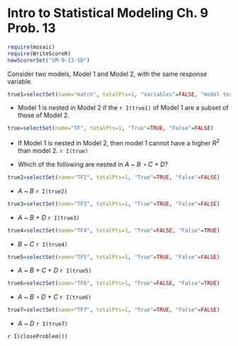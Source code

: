 Intro to Statistical Modeling Ch. 9 Prob. 13
========================================================
```r
require(mosaic)
require(WriteScoreR)
newScorerSet("SM-9-13-SD")
```
Consider two models, Model 1 and Model 2, with the same response variable.   

```r
true1=selectSet(name="match", totalPts=1, "variables"=FALSE, "model terms"=TRUE)
```
* Model 1 is nested in Model 2 if the `r I(true1)`
of Model 1 are a subset of those of Model 2.

```r
true=selectSet(name="TF", totalPts=1, "True"=TRUE, "False"=FALSE)
```
  * If Model 1 is nested in Model 2, then model 1 cannot have a higher $R^2$ than model 2. `r I(true)`     

* Which of the following are nested in *A* ~ *B $\star$ C + D*?

```r
true2=selectSet(name="TF2", totalPts=1, "True"=TRUE, "False"=FALSE)
```
  * *A* ~ *B* `r I(true2)`

```r
true3=selectSet(name="TF3", totalPts=1, "True"=TRUE, "False"=FALSE)
```
  * *A* ~ *B + D* `r I(true3)`

```r
true4=selectSet(name="TF4", totalPts=1, "True"=FALSE, "False"=TRUE)
```
 * *B* ~ *C* `r I(true4)`
 
```r
true5=selectSet(name="TF5", totalPts=1, "True"=TRUE, "False"=FALSE)
```
  * *A* ~ *B + C + D* `r I(true5)`

```r
true6=selectSet(name="TF6", totalPts=1, "True"=FALSE, "False"=TRUE)
```
  * *A* ~ *B $\star$ D + C* `r I(true6)`

```r
true7=selectSet(name="TF7", totalPts=1, "True"=TRUE, "False"=FALSE)
```
  * *A* ~ *D* `r I(true7)`
  
`r I(closeProblem())`
